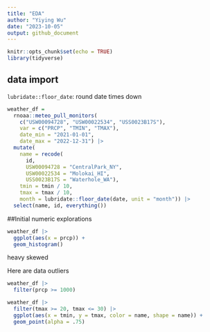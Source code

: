 ```yaml
---
title: "EDA"
author: "Yiying Wu"
date: "2023-10-05"
output: github_document
---
```


```r
knitr::opts_chunk$set(echo = TRUE)
library(tidyverse)
```

## data import
`lubridate::floor_date`: round date times down
```r
weather_df = 
  rnoaa::meteo_pull_monitors(
    c("USW00094728", "USW00022534", "USS0023B17S"),
    var = c("PRCP", "TMIN", "TMAX"), 
    date_min = "2021-01-01",
    date_max = "2022-12-31") |>
  mutate(
    name = recode(
      id, 
      USW00094728 = "CentralPark_NY", 
      USW00022534 = "Molokai_HI",
      USS0023B17S = "Waterhole_WA"),
    tmin = tmin / 10,
    tmax = tmax / 10,
    month = lubridate::floor_date(date, unit = "month")) |>
  select(name, id, everything())

```
##Initial numeric explorations

```r
weather_df |> 
  ggplot(aes(x = prcp)) + 
  geom_histogram()
```
heavy skewed

Here are data outliers
```r
weather_df |> 
  filter(prcp >= 1000)
```

```r
weather_df |> 
  filter(tmax >= 20, tmax <= 30) |> 
  ggplot(aes(x = tmin, y = tmax, color = name, shape = name)) + 
  geom_point(alpha = .75)
```

